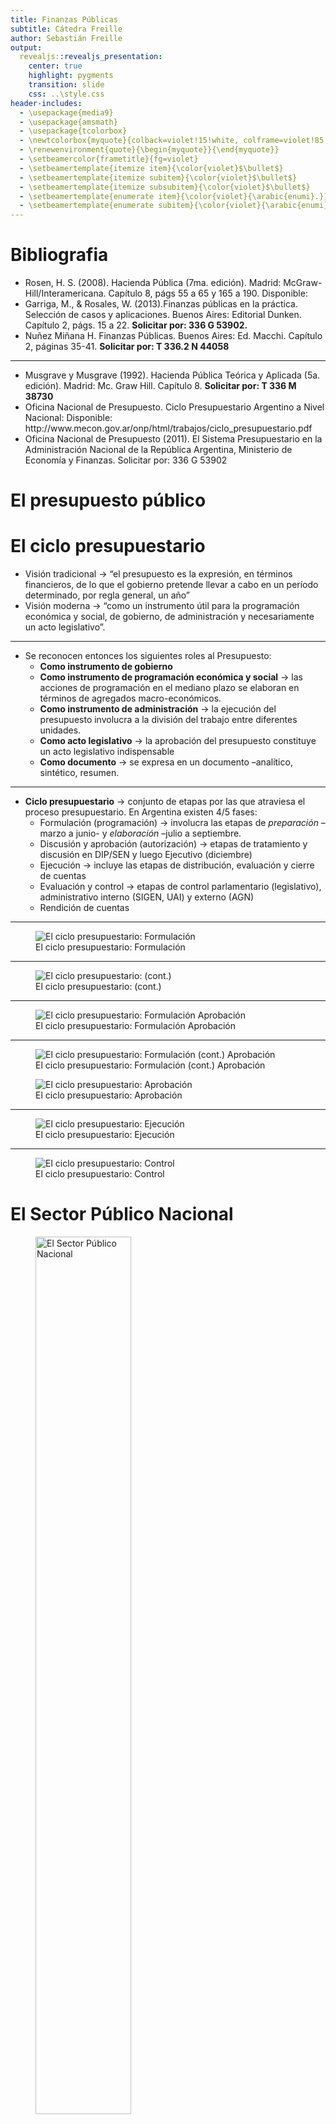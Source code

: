 ```yaml
---
title: Finanzas Públicas
subtitle: Cátedra Freille
author: Sebastián Freille
output:
  revealjs::revealjs_presentation:
    center: true
    highlight: pygments
    transition: slide
    css: ..\style.css
header-includes:
  - \usepackage{media9}
  - \usepackage{amsmath}
  - \usepackage{tcolorbox}
  - \newtcolorbox{myquote}{colback=violet!15!white, colframe=violet!85!black}
  - \renewenvironment{quote}{\begin{myquote}}{\end{myquote}}
  - \setbeamercolor{frametitle}{fg=violet}
  - \setbeamertemplate{itemize item}{\color{violet}$\bullet$}
  - \setbeamertemplate{itemize subitem}{\color{violet}$\bullet$}
  - \setbeamertemplate{itemize subsubitem}{\color{violet}$\bullet$}
  - \setbeamertemplate{enumerate item}{\color{violet}{\arabic{enumi}.}}
  - \setbeamertemplate{enumerate subitem}{\color{violet}{\arabic{enumi}.}}
---
```


# Bibliografia

-   Rosen, H. S. (2008). Hacienda Pública (7ma. edición). Madrid:
    McGraw-Hill/Interamericana. Capítulo 8, págs 55 a 65 y 165 a 190.
    Disponible:
-   Garriga, M., & Rosales, W. (2013).Finanzas públicas en la práctica.
    Selección de casos y aplicaciones. Buenos Aires: Editorial Dunken.
    Capítulo 2, págs. 15 a 22. **Solicitar por: 336 G 53902.**
-   Nuñez Miñana H. Finanzas Públicas. Buenos Aires: Ed. Macchi.
    Capítulo 2, páginas 35-41. **Solicitar por: T 336.2 N 44058**

---

-   Musgrave y Musgrave (1992). Hacienda Pública Teórica y Aplicada (5a.
    edición). Madrid: Mc. Graw Hill. Capítulo 8. **Solicitar por: T 336
    M 38730**
-   Oficina Nacional de Presupuesto. Ciclo Presupuestario Argentino a
    Nivel Nacional: Disponible:
    http://www.mecon.gov.ar/onp/html/trabajos/ciclo_presupuestario.pdf
-   Oficina Nacional de Presupuesto (2011). El Sistema Presupuestario en
    la Administración Nacional de la República Argentina, Ministerio de
    Economía y Finanzas. Solicitar por: 336 G 53902



# El presupuesto público

# El ciclo presupuestario

-   Visión tradicional $\longrightarrow$ "el presupuesto es la
    expresión, en términos financieros, de lo que el gobierno pretende
    llevar a cabo en un período determinado, por regla general, un año"
-   Visión moderna $\longrightarrow$ "como un instrumento útil para la
    programación económica y social, de gobierno, de administración y
    necesariamente un acto legislativo".

---

-   Se reconocen entonces los siguientes roles al Presupuesto:
    -   **Como instrumento de gobierno**
    -   **Como instrumento de programación económica y
        social** $\longrightarrow$ las acciones de programación en el
        mediano plazo se elaboran en términos de agregados
        macro-económicos.
    -   **Como instrumento de administración**
        $\longrightarrow$ la ejecución del presupuesto involucra a la
        división del trabajo entre diferentes unidades.
    -   **Como acto legislativo** $\longrightarrow$ la
        aprobación del presupuesto constituye un acto legislativo
        indispensable
    -   **Como documento** $\longrightarrow$ se expresa en
        un documento --analítico, sintético, resumen.

---

-   **Ciclo presupuestario** $\longrightarrow$ conjunto de etapas
    por las que atraviesa el proceso presupuestario. En Argentina existen 4/5 fases:
    -   Formulación (programación) $\longrightarrow$ involucra las
        etapas de *preparación* --marzo a junio- y *elaboración* --julio
        a septiembre.
    -   Discusión y aprobación (autorización) $\longrightarrow$ etapas
        de tratamiento y discusión en DIP/SEN y luego Ejecutivo (diciembre)
    -   Ejecución $\longrightarrow$ incluye las etapas de distribución,
        evaluación y cierre de cuentas
    -   Evaluación y control $\longrightarrow$ etapas de control
        parlamentario (legislativo), administrativo interno (SIGEN, UAI)
        y externo (AGN)
    -   Rendición de cuentas 	

---

![El ciclo presupuestario:
Formulación](fig/uni3_ciclo0.png)

---

![El ciclo presupuestario:
(cont.)](fig/uni3_ciclo1.png)

---

![El ciclo presupuestario: Formulación
Aprobación](fig/uni3_presupuestario1.png)

---

![El ciclo presupuestario: Formulación (cont.)
Aprobación](fig/uni3_presupuestario2.png)


![El ciclo presupuestario:
Aprobación](fig/uni3_presupuestario3.png)

---

![El ciclo presupuestario:
Ejecución](fig/uni3_presupuestario4.png)

---

![El ciclo presupuestario: Control](fig/uni3_presupuestario5.png)


# El Sector Público Nacional

![El Sector Público Nacional](fig/uni3_spn.png){width=60%}

---

> **Una conceptualización.** Conjunto de organismos y unidades económicas
que dependen directamente del Estado, sean organismos integrantes del
propio Estado o haciendas productivas de bienes y servicios de
propiedad, conducción y/o control del Estado \[Nuñez Miñana (1998)\].

---

- El **sector público nacional (SPN)** se divide en dos ramas principales:

  - Sector público nacional no financiero (SPNNF)
  - Sector público nacional financiero (SPNF)

- A su vez, el SPNNF se compone de:

  - Administración nacional (AN)
  - Empresas públicas no financieras
  - Fondos fiduciarios
  - Universidad nacionales
  - Otros entes


---
 
> El principal componente del **sector público nacional no financiero (SPNNF)** es la **administración nacional (AN)**. Está compuesta por lo siguiente: 

  - Administración central $\longrightarrow$ poder Ejecutivo,
    Legislativo y Judicial de orden nacional, provincial y municipal
  - Organismos descentralizados $\longrightarrow$ Auditoría General de
    la Nación (AGN), el INTA, el ENARGAS, el RENAPER, las Universidades
    Nacionales
  - Instituciones de seguridad social $\longrightarrow$ ANSES, Caja de
    Retiros y Jubilaciones de la Policía Federal.

---

> Asimismo el **resto de los componentes del SPNNF** por fuera de la AN son los siguientes: 

-   Empresas públicas no financieras (EPNF) como ENARSA, InterCargo, Aerolineas Argentinas, AR-SAT, SRT (UNC), TELAM, Correo Oficial y FAdeA 
-   Fondos fiduciarios (FF) como el FF para la Vivienda Social, el FF de Infraestructura Hídrica, y Fideicomiso Red de Autopistas y Rutas Seguras
-   Universidad Nacionales $\longrightarrow$ como la UBA, UNC, UTN y la UNLP entre las más importantes
-   Otros entes $\longrightarrow$ expresamente excluidos del presupuesto de la APN como AFIP, INSSJyP, INCAA, Instituto Nacional de la Música y UESTY


---

> Finalmente, dentro del **sector público nacional financiero (SPNF)** se incluyen

-   El sistema de bancos oficiales $\longrightarrow$ incluye BCRA, BNA, Banco Hipotecario y el Banco de Inversión y Comercio Exterior (BICE)
-   Empresas públicas financieras $\longrightarrow$ incluye a Nación Seguros, Nación Bursátil, Fondos Pellegrini entre otros
-   Otras instituciones públicas financieras $\longrightarrow$ como los instituto de vivienda del Ejército y de la Fuerza Aérea


# Estructura del presupuesto

-   Según la Ley 24156 --Administración Financiera y de los Sistemas de
    Control del Sector Público Nacional--, la Ley de Presupuesto General
    debe contener los siguientes títulos:
    -   Titulo I - Disposiciones Generales
    -   Titulo II - Presupuesto de Recursos y Gastos de la
        Administración Central
    -   Titulo III - Presupuesto de Recursos y Gastos de los Organismos
        Descentralizados (incluidas las ISS)
-   Cada una de estas secciones contiene información relativa a
    diferentes aspectos de la planificación presupuestaria del gobierno
    nacional. 

# Presupuesto 2022

-   Proyecto de Ley de Presupuesto 2022 enuncia en su artículo 1:

> **Artículo 1.** *Fíjase* en la suma de PESOS TRECE BILLONES TRESCIENTOS TREINTA Y SEIS MIL QUINIENTOS VEINTE MILLONES CUATROCIENTOS TREINTA Y UN MIL TRESCIENTOS ONCE (\$ 13.336.520.431.311) el total de los gastos corrientes
y de capital del Presupuesto General de la Administración Nacional para
el Ejercicio 2022, con destino a las finalidades que se indican a
continuación, y analíticamente en las planillas números 1, 2, 3, 4, 5, 6
y 7 anexas al presente artículo.

---

-   Mientras que en su artículo 2, enuncia lo siguiente:

> **Artículo 2.** *Estímase* en la suma de PESOS DIEZ BILLONES DOSCIENTOS MIL SEISCIENTOS SESENTA Y CUATRO MILLONES SETECIENTOS TREINTA Y SEIS MIL SESENTA Y NUEVE (\$ 10.200.664.736.069) el cálculo de Recursos
Corrientes y de Capital de la Administración Nacional de acuerdo con el
resumen que se indica a continuación y el detalle que figura en la
planilla anexa 8 al presente artículo.

---

-   Y el artículo 4, enuncia lo siguiente:

> **Artículo 4.** Como consecuencia de lo establecido en los artículos 1, 2 y 3, el **resultado financiero** deficitario queda estimado en la suma de	 PESOS TRES BILLONES CIENTO TREINTA Y CINCO MIL OCHOCIENTOS CINCUENTA Y CINCO MILLONES SEISCIENTOS NOVENTA Y CINCO MIL DOSCIENTOS CUARENTA Y DOS (\$ 3.135.855.695.242) 

# Presupuesto: Clasificaciones

- Las principales clasificaciones de los gastos son:
    -   Por su ubicación geográfica
    -   Por objeto del gasto
    -   Por su caracter económico (corrientes / de capital)
    -   Por finalidad y funciones
    -   Por categoría programática
    -   Por fuentes de financiamiento

# Por finalidad y funcion

-   Las categorías son:
    -   Servicios sociales $\longrightarrow$ salud, asistencia y seguridad social, trabajo, vivienda y agua
    -   Deuda pública e intereses $\longrightarrow$ gastos e intereses
        deuda interna y externa
    -   Administración gubernamental $\longrightarrow$ acciones propias
        del Estado para funciones legislativa, judicial, administración
        fiscal.
    -   Servicios de defensa y seguridad $\longrightarrow$ defensa
        nacional y orden público
    -   Servicios económicos $\longrightarrow$ apoyo a la
        produccion de ByS y promoción del desarrollo económico
        

# Por finalidad y función (cont.)

![image](fig/uni3_clasif04.png)


# Clasificacion económica

-   Permite identificar la naturaleza económica de las transacciones del
    sector público. Las categorías son:
    -   Gastos corrientes $\longrightarrow$ incluyen todos aquellos
        gastos que intervienen en la producción y provisión de todos los
        bienes del Estado. Ejemplo: Gastos de consumo
    -   Gastos de capital $\longrightarrow$ muestran la inversión que
        realiza el sector público y su contribucíon a la capacidad
        instalada de producción
    -   Aplicaciones financieras $\longrightarrow$ incluye aplicaciones
        financieras como amortización de deuda (externa e interna) y
        otros pasivos.

# Clasificación económica (cont.)

![image](fig/uni3_clasif03.png)

# Por objeto del gasto

-   Las categorías son:
    -   Gastos en personal
    -   Bienes de consumo
    -   Servicios no personales
    -   Bienes de uso
    -   Transferencias
    -   Activos financieros
    -   Servicio de deuda y disminución de otros pasivos
    -   Otros gastos y gastos figurativos

# Por objeto del gasto (cont.)

![image](fig/uni3_clasif02.png)


# Crecimiento del gasto público: Teoría y determinantes

# Crecimiento del gasto

![image](fig/uni3_evolgastos2.png)

# Crecimiento del gasto

![image](fig/uni3_evolgastos3.png)

# Crecimiento del gasto

![image](fig/uni3_evolgastos4.png)

# Crecimiento del gasto: Enfoques

-   Existen diferentes hipótesis que explican el crecimiento del gasto
    público, tanto del lado de la demanda como de la oferta.
-   Del lado de la demanda tenemos: 1) leyes de Wagner; 2) efecto
    umbral; 3) grupos de interés; 4) ilusión fiscal
-   Del lado de la oferta: 1) fenómeno "enfermedad de los costos"
    (Baumol); 2) comportamiento perverso políticos y burócratas; 3)
    ciclo político/económico electoral; 4) ideología del partido
    gobernante

# Demanda: Ley de Wagner

-   Cuando la sociedad se desarrolla económicamente, se genera una sustitución de actividades privadas por públicas: bienes públicos
    esenciales (seguridad / justicia / orden interno), regulación
    económica (inocuidad de alimentos, componentes de medicamentos,
    etc.), administración de monopolios naturales.
-   A medida que el ingreso crece, aumenta la
    demanda de algunos bienes y servicios públicos cuya elasticidad
    ingreso es mayor a la unidad (educación, salud), la demanda de mayor
    equidad social (redistribución del ingreso) y la demanda de sistemas
    más amplios de seguridad social (seguros de desempleo, protección a
    grupos vulnerables)

# Demanda: Efecto umbral

-   El sector privado soporta hasta cierto umbral impositivo. Frente a
    situaciones extraordinarias (ejemplo: una guerra, un evento
    climático adverso, una crisis económica), la sociedad relaja ese
    umbral impositivo (se permite que algunos impuestos suban) a los
    efectos de generar el financiamiento requerido para los gastos
    extraordinarios que debe llevar adelante el Estado.
-   Una vez finalizado el evento (ejemplo: terminada la guerra), los
    impuestos se reducen pero no vuelven a su nivel inicial
    $\longrightarrow$ crisis en EEUU


# Demanda: Grupos de interés

-   Si el gobierno es permeable (o débil) ante grupos de interés que lo
    único que buscan es beneficios particulares a costa del resto de la
    población, es posible que aparezcan nuevos costos
-   Algunos de estos costos pueden ser costos de
    contaminación/ambientales (mineras y otros metales), pero
    también costos de eficiencia asociado a estructura
    productiva $\longrightarrow$ actividades de monopolio natural
-   Otro costo no menor es la corrupción
    $\longrightarrow$ si el gasto público tiene desvíos (quita), será necesario un mayor nivel de impupestos para financiar
    un determinado nivel de provisión.

# La "enfermedad" de los costos

-   En su **enfoque de enfermedad de los costos** Baumol sostiene que la
    productividad no crece de manera uniforme en todos los sectores.
    Compara la ejecución de un cuarteto de cuerdas de Mozart que en la
    actualidad requiere de la misma cantidad de músicos que en 1790,
    con un ensamblado de un automóvil
-   Esto hace que los costos de producción de los sectores donde la
    productividad crece más lento (generalmente los servicios), aumenten
    de manera sostenida en el tiempo. La razón de ello se debe a que los
    salarios de los sectores menos dinámicos, producto a la presión que
    hacen sus trabajadores, tienden a subir al igual que en los
    dinámicos.

---

-   Los bienes que provee el Sector Público en general son intensivos en
    mano de obra y los incrementos de productividad suelen producirse
    lentamente $\longrightarrow$ la educación. La tecnología avanza
    velozmente: las computadoras son cada vez más potentes pero la forma
    de proveer educación no avanza al mismo ritmo. La educación se trata
    desde siempre de docentes frente a alumnos \[Garriga y Rosales,
    2013\].
-   Algo similar podría pensarse para servicios similares como la salud,
    y otros bienes públicos. Como puede verse en el gráfio siguiente, el
    gasto en educación y salud ha crecido como porcentaje del PBI.

---

![Evolución de gasto en educación y salud como % del PBI, 1980-2015.
Fuente Subsecretaría de Programación
Macroeconómica](fig/uni3_evolgastos1.png){width=100%}

# Enfoque Leviatánico 

-   El **enfoque Leviatánico** tiene su raíz en la escuela
    de la elección pública.
-   Supone que el gobierno se comporta como un maximizador de su
    presupuesto (ingreso disponible) para uso discrecional
    $\longrightarrow$ una parte (minimo compatible con leyes y
    responsabilidades) financia gasto público; el resto (excedente $S$)
    va a otros fines.
-   El gobierno busca maximizar $S$ que puede usar a voluntad --$S$ será
    función de: $R$ recursos recaudados y $G$ --total destinado al gasto
    público

---

-   El gobierno está interesado en maximizar $R$ y minimizar $\alpha$
-   Así $S=R-G$ y dado que $G$ es una
    proporción fija, $G=\alpha R$, entonces: $S=R-\alpha R=(1-\alpha)R$
-   Ejemplo: si $\alpha=0.3$ y $R=1000$, $S=700$; si $R=2000$, entonces
    $S=1400$
-   Proponen que se relacionen las BI con el gasto --note que a
    mayor $BI$, mayor $R$ 
-   Proponen tambien la descentralización fiscal y competencia
    interjurisdiccional. A mayor descentralización, menor tamaño del
    sector público \[¿Se cumple?\]

# Ciclo político/económico electoral

-   Esto está bien documentado en la literatura. En los años
    electorales, los gastos suelen aumentar y los impuestos disminuir (o
    no aumentar).
-   También en sistemas federales suelen aumentar las transferencias
    inter-gubernamentales a gobiernos de menor nivel como mecanismo para
    "disciplinar" a los gobiernos locales
-   Rara vez suelen bajar estos gastos luego de las elecciones (similar
    a efecto umbral)
-   También puede aumentar el tamaño del Estado por la ideología del
    partido gobernante (nuevas izquierdas, populismos en LatAm en
    últimos 15 años).

---

![Transferencias Provincia a Municipios, por tipo
](fig/uni3_transfers.png){width=100%}


